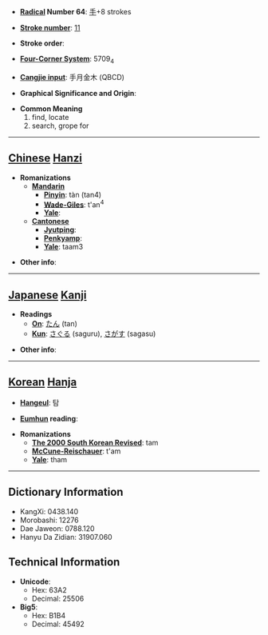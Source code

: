 * '''[[Wiktionary:Chinese radical index| Radical]] Number 64''': [[Wiktionary:Chinese radical index 手|手]]+8 strokes

* '''[[Wiktionary:Chinese total strokes index|Stroke number]]''': [[Wiktionary:Chinese total strokes index 11|11]]

* '''Stroke order''': 

* '''[[Wiktionary:Chinese four corner index|Four-Corner System]]''': 5709<sub>4</sub>

* '''[[Wiktionary:Chinese Cangjie index|Cangjie input]]''': 手月金木 (QBCD)

* '''Graphical Significance and Origin''': 

* '''Common Meaning'''
*#find, locate
*# search, grope for


----

== [[Chinese]] [[Hanzi]] ==

* '''Romanizations'''
** '''[[Mandarin]]'''
*** '''[[Pinyin]]''': tàn (tan4)
*** '''[[Wade-Giles]]''': t'an<sup>4</sup>
*** '''[[Yale]]''': 
** '''[[Cantonese]]'''
*** '''[[Jyutping]]''':
*** '''[[Penkyamp]]''': 
*** '''[[Yale]]''': taam3

* '''Other info''': 

----

== [[Japanese]] [[Kanji]] ==

* '''Readings'''
** '''[[On]]''': [[たん]] (tan)
** '''[[Kun]]''': [[さぐる]] (saguru), [[さがす]] (sagasu)

* '''Other info''':  

----

== [[Korean]] [[Hanja]] ==

* '''[[Hangeul]]''': 탐

* '''[[Eumhun]] reading''': 

* '''Romanizations'''
** '''[[The 2000 South Korean Revised Romanization|The 2000 South Korean Revised]]''': tam
** '''[[McCune-Reischauer]]''': t'am
** '''[[Yale]]''': tham

----

== Dictionary Information ==

* KangXi: 0438.140
* Morobashi: 12276
* Dae Jaweon: 0788.120
* Hanyu Da Zidian: 31907.060

== Technical Information ==

* '''Unicode''':
** Hex: 63A2
** Decimal: 25506
* '''Big5''':
** Hex: B1B4
** Decimal: 45492